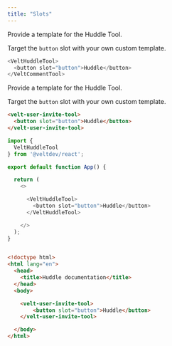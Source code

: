 ```yaml
---
title: "Slots"
---
```


<Tabs>
<Tab title="React / Next.js">


<Steps titleSize="h2">

<Step stepNumber="1" title="Replace the Huddle Tool">
Provide a template for the Huddle Tool.

Target the `button` slot with your own custom template.

```js
<VeltHuddleTool>
  <button slot="button">Huddle</button>
</VeltCommentTool>
```
</Step>


</Steps>




</Tab>


<Tab title="HTML">

<Steps titleSize="h2">

<Step stepNumber="1" title="Replace the Huddle Tool">
Provide a template for the Huddle Tool.

Target the `button` slot with your own custom template.

```html
<velt-user-invite-tool>
  <button slot="button">Huddle</button>
</velt-user-invite-tool>
```

</Step>



</Steps>




</Tab>
</Tabs>

<RequestExample>

```js React / Next.js
import {
  VeltHuddleTool
} from '@veltdev/react';

export default function App() {

  return (
    <>

      <VeltHuddleTool>
        <button slot="button">Huddle</button>
      </VeltHuddleTool>

    </>
  );
}
```

```html HTML

<!doctype html>
<html lang="en">
  <head>
    <title>Huddle documentation</title>
  </head>
  <body>

    <velt-user-invite-tool>
        <button slot="button">Huddle</button>
    </velt-user-invite-tool>

  </body>
</html>
```

</RequestExample>
